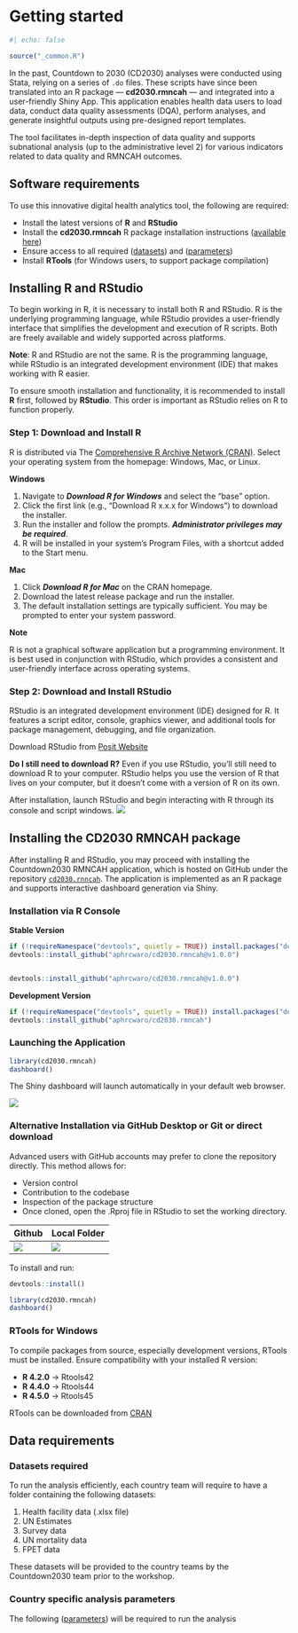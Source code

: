 # Getting started

```r
#| echo: false

source("_common.R")
```

In the past, Countdown to 2030 (CD2030) analyses were conducted using Stata, relying on a series of `.do` files. These scripts have since been translated into an R package — **cd2030.rmncah** — and integrated into a user-friendly Shiny App. This application enables health data users to load data, conduct data quality assessments (DQA), perform analyses, and generate insightful outputs using pre-designed report templates.

The tool facilitates in-depth inspection of data quality and supports subnational analysis (up to the administrative level 2) for various indicators related to data quality and RMNCAH outcomes.

## Software requirements {#sec-software-requirements}

To use this innovative digital health analytics tool, the following are required:

-   Install the latest versions of **R** and **RStudio**
-   Install the **cd2030.rmncah** R package installation instructions ([available here](denominator-assessment.qmd#sec-instal-cd2030-rmncah))
-   Ensure access to all required ([datasets](#sec-data-requirements)) and ([parameters](denominator-assessment.qmd#sec-denom-analysis-setup))
-   Install **RTools** (for Windows users, to support package compilation)

## Installing R and RStudio {#sec-instal-r}

To begin working in R, it is necessary to install both R and RStudio. R is the underlying programming language, while RStudio provides a user-friendly interface that simplifies the development and execution of R scripts. Both are freely available and widely supported across platforms.

**Note**: R and RStudio are not the same. R is the programming language, while RStudio is an integrated development environment (IDE) that makes working with R easier.

To ensure smooth installation and functionality, it is recommended to install **R** first, followed by **RStudio**. This order is important as RStudio relies on R to function properly.

### Step 1: Download and Install R

R is distributed via The [Comprehensive R Archive Network (CRAN)](https://cran.r-project.org/). Select your operating system from the homepage: Windows, Mac, or Linux.

**Windows**

1.  Navigate to ***Download R for Windows*** and select the “base” option.
2.  Click the first link (e.g., “Download R x.x.x for Windows”) to download the installer.
3.  Run the installer and follow the prompts. ***Administrator privileges may be required***.
4.  R will be installed in your system's Program Files, with a shortcut added to the Start menu.

**Mac**

1.  Click ***Download R for Mac*** on the CRAN homepage.
2.  Download the latest release package and run the installer.
3.  The default installation settings are typically sufficient. You may be prompted to enter your system password.

**Note**

R is not a graphical software application but a programming environment. It is best used in conjunction with RStudio, which provides a consistent and user-friendly interface across operating systems.

### Step 2: Download and Install RStudio

RStudio is an integrated development environment (IDE) designed for R. It features a script editor, console, graphics viewer, and additional tools for package management, debugging, and file organization.

Download RStudio from [Posit Website](https://posit.co/downloads/)

**Do I still need to download R?** Even if you use RStudio, you’ll still need to download R to your computer. RStudio helps you use the version of R that lives on your computer, but it doesn’t come with a version of R on its own.

After installation, launch RStudio and begin interacting with R through its console and script windows. ![](images/rstudio.png)

## Installing the CD2030 RMNCAH package {#sec-instal-cd2030-rmncah}

After installing R and RStudio, you may proceed with installing the Countdown2030 RMNCAH application, which is hosted on GitHub under the repository [`cd2030.rnncah`](https://github.com/aphrcwaro/cd2030.rmncah). The application is implemented as an R package and supports interactive dashboard generation via Shiny.

### Installation via R Console

**Stable Version**

```r
if (!requireNamespace("devtools", quietly = TRUE)) install.packages("devtools")
devtools::install_github("aphrcwaro/cd2030.rmncah@v1.0.0")


devtools::install_github("aphrcwaro/cd2030.rmncah@v1.0.0")
```

**Development Version**

```r

if (!requireNamespace("devtools", quietly = TRUE)) install.packages("devtools")
devtools::install_github("aphrcwaro/cd2030.rmncah")

```

### Launching the Application

```r

library(cd2030.rmncah)
dashboard()
```

The Shiny dashboard will launch automatically in your default web browser.

![](images/dashboard.jpg)

### Alternative Installation via GitHub Desktop or Git or direct download

Advanced users with GitHub accounts may prefer to clone the repository directly. This method allows for:

-   Version control
-   Contribution to the codebase
-   Inspection of the package structure
-   Once cloned, open the .Rproj file in RStudio to set the working directory.

| Github                      | Local Folder                 |
|-----------------------------|------------------------------|
| ![](images/github-repo.png) | ![](images/project-file.png) |

To install and run:

```r
devtools::install()

library(cd2030.rmncah)
dashboard()
```

### RTools for Windows

To compile packages from source, especially development versions, RTools must be installed. Ensure compatibility with your installed R version:

-   **R 4.2.0** → Rtools42
-   **R 4.4.0** → Rtools44
-   **R 4.5.0** → Rtools45

RTools can be downloaded from [CRAN](https://cran.r-project.org/bin/windows/Rtools/)

## Data requirements {#sec-data-requirements}

### Datasets required

To run the analysis efficiently, each country team will require to have a folder containing the following datasets:

1.  Health facility data (.xlsx file)
2.  UN Estimates
3.  Survey data
4.  UN mortality data
5.  FPET data

These datasets will be provided to the country teams by the Countdown2030 team prior to the workshop.

### Country specific analysis parameters

The following ([parameters](denominator-assessment.qmd#sec-denom-analysis-setup)) will be required to run the analysis
